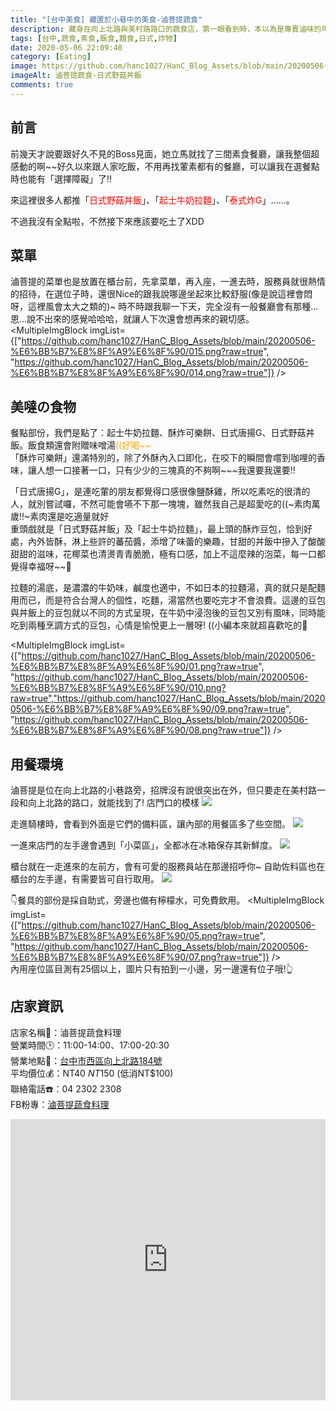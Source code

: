 ```yaml
---
title: "[台中美食] 藏匿於小巷中的美食-滷菩提蔬食"
description: 藏身在向上北路與美村路路口的蔬食店，第一眼看到時，本以為是專賣滷味的可口店家，沒想到他們是賣各式飯食、麵食等佳餚，連不怎麼吃菜菜的朋友都讚嘆不已😋
tags: [台中,蔬食,素食,飯食,麵食,日式,炸物]
date: 2020-05-06 22:09:40
category: [Eating]
image: https://github.com/hanc1027/HanC_Blog_Assets/blob/main/20200506-%E6%BB%B7%E8%8F%A9%E6%8F%90/08.png?raw=true
imageAlt: 滷菩提蔬食-日式野菇丼飯
comments: true
---
```


## 前言
前幾天才說要跟好久不見的Boss見面，她立馬就找了三間素食餐廳，讓我整個超感動的啊~~好久以來跟人家吃飯，不用再找葷素都有的餐廳，可以讓我在選餐點時也能有「選擇障礙」了!!

來這裡很多人都推「<font color="red">日式野菇丼飯</font>」、「<font color="red">起士牛奶拉麵</font>」、「<font color="red">泰式炸G</font>」......。

不過我沒有全點啦，不然接下來應該要吃土了XDD

## 菜單
滷菩提的菜單也是放置在櫃台前，先拿菜單，再入座，一進去時，服務員就很熱情的招待，在選位子時，還很Nice的跟我說哪邊坐起來比較舒服(像是說這裡會悶呀，這裡風會太大之類的)~ 時不時跟我聊一下天，完全沒有一般餐廳會有那種...恩...說不出來的感覺哈哈哈，就讓人下次還會想再來的親切感。
<MultipleImgBlock imgList={["https://github.com/hanc1027/HanC_Blog_Assets/blob/main/20200506-%E6%BB%B7%E8%8F%A9%E6%8F%90/015.png?raw=true", "https://github.com/hanc1027/HanC_Blog_Assets/blob/main/20200506-%E6%BB%B7%E8%8F%A9%E6%8F%90/014.png?raw=true"]} />

## 美噠の食物
餐點部份，我們是點了：起士牛奶拉麵、酥炸可樂餅、日式唐揚G、日式野菇丼飯。飯食類還會附贈味噌湯<font color="orange">((好喝~~ </font>  <br/>
「酥炸可樂餅」還滿特別的，除了外酥內入口即化，在咬下的瞬間會嚐到咖哩的香味，讓人想一口接著一口，只有少少的三塊真的不夠啊~~~我還要我還要!!

「日式唐揚G」，是連吃葷的朋友都覺得口感很像鹽酥雞，所以吃素吃的很清的人，就別嘗試囉，不然可能會嚥不下那一塊塊，雖然我自己是超愛吃的((~素肉萬歲!!~素肉還是吃適量就好  <br/>
重頭戲就是「日式野菇丼飯」及「起士牛奶拉麵」，最上頭的酥炸豆包，恰到好處，內外皆酥，淋上些許的蕃茄醬，添增了味蕾的樂趣，甘甜的丼飯中摻入了酸酸甜甜的滋味，花椰菜也清燙青青脆脆，極有口感，加上不這麼辣的泡菜，每一口都覺得幸福呀~~🥰

拉麵的湯底，是濃濃的牛奶味，鹹度也適中，不如日本的拉麵湯，真的就只是配麵用而已，而是符合台灣人的個性，吃麵，湯當然也要吃完才不會浪費。這邊的豆包與丼飯上的豆包就以不同的方式呈現，在牛奶中浸泡後的豆包又別有風味，同時能吃到兩種烹調方式的豆包，心情是愉悅更上一層呀! ((小編本來就超喜歡吃的🤩

<MultipleImgBlock imgList={["https://github.com/hanc1027/HanC_Blog_Assets/blob/main/20200506-%E6%BB%B7%E8%8F%A9%E6%8F%90/01.png?raw=true", "https://github.com/hanc1027/HanC_Blog_Assets/blob/main/20200506-%E6%BB%B7%E8%8F%A9%E6%8F%90/010.png?raw=true","https://github.com/hanc1027/HanC_Blog_Assets/blob/main/20200506-%E6%BB%B7%E8%8F%A9%E6%8F%90/09.png?raw=true", "https://github.com/hanc1027/HanC_Blog_Assets/blob/main/20200506-%E6%BB%B7%E8%8F%A9%E6%8F%90/08.png?raw=true"]} />

## 用餐環境
滷菩提是位在向上北路的小巷路旁，招牌沒有說很突出在外，但只要走在美村路一段和向上北路的路口，就能找到了!
店門口的模樣
<img class="post-img" src="https://github.com/hanc1027/HanC_Blog_Assets/blob/main/20200506-%E6%BB%B7%E8%8F%A9%E6%8F%90/013.png?raw=true" />
<br/>

走進騎樓時，會看到外面是它們的備料區，讓內部的用餐區多了些空間。
<img class="post-img" src="https://github.com/hanc1027/HanC_Blog_Assets/blob/main/20200506-%E6%BB%B7%E8%8F%A9%E6%8F%90/011.png?raw=true" />
<br/>

一進來店門的左手邊會遇到「小菜區」，全都冰在冰箱保存其新鮮度。
<img class="post-img" src="https://github.com/hanc1027/HanC_Blog_Assets/blob/main/20200506-%E6%BB%B7%E8%8F%A9%E6%8F%90/04.png?raw=true" />
<br/>

櫃台就在一走進來的左前方，會有可愛的服務員站在那邊招呼你~
自助佐料區也在櫃台的左手邊，有需要皆可自行取用。
<img class="post-img" src="https://github.com/hanc1027/HanC_Blog_Assets/blob/main/20200506-%E6%BB%B7%E8%8F%A9%E6%8F%90/06.png?raw=true" />
<br/>

👇餐具的部份是採自助式，旁邊也備有檸檬水，可免費飲用。
<MultipleImgBlock imgList={["https://github.com/hanc1027/HanC_Blog_Assets/blob/main/20200506-%E6%BB%B7%E8%8F%A9%E6%8F%90/05.png?raw=true", "https://github.com/hanc1027/HanC_Blog_Assets/blob/main/20200506-%E6%BB%B7%E8%8F%A9%E6%8F%90/07.png?raw=true"]} />
<br/>
內用座位區目測有25個以上，圖片只有拍到一小邊，另一邊還有位子哦!👆

## 店家資訊
店家名稱🔆：滷菩提蔬食料理<br/>
營業時間🕒：11:00-14:00、17:00-20:30<br/>
營業地點🚩：[台中市西區向上北路184號](https://goo.gl/maps/6vbrC3S9WVuWifnT9)<br/>
平均價位💰：NT$40 ~ NT$150 (低消NT$100)<br/>
聯絡電話☎️：04 2302 2308<br/>
FB粉專：[滷菩提蔬食料理](https://www.facebook.com/RuPuTi/)

<iframe src="https://www.google.com/maps/embed?pb=!1m18!1m12!1m3!1d3640.5031668711354!2d120.65849122392207!3d24.154080308916374!2m3!1f0!2f0!3f0!3m2!1i1024!2i768!4f13.1!3m3!1m2!1s0x34693d9640f4b94f%3A0x44eae8d1776d4706!2z5aSn6LGQ6YeO6I-c6aSo77yI5ru36I-p5o-Q77yJ57Sg6aOfL-iUrOmjnw!5e0!3m2!1szh-TW!2stw!4v1588782693632!5m2!1szh-TW!2stw" width="100%" height="450" frameborder="0" style="border:0;" allowfullscreen="" aria-hidden="false" tabindex="0"></iframe>

